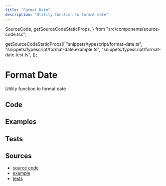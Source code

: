 ```yaml
---
title: "Format Date"
description: "Utility function to format date"
---
```


  SourceCode,
  getSourceCodeStaticProps,
} from "src/components/source-code.tsx";

  getSourceCodeStaticProps([
    "snippets/typescript/format-date.ts",
    "snippets/typescript/format-date.example.ts",
    "snippets/typescript/format-date.test.ts",
  ]);

# Format Date

Utility function to format date

## Code

<SourceCode fileName="snippets/typescript/format-date.ts" />

## Examples

<SourceCode fileName="snippets/typescript/format-date.example.ts" />

## Tests

<SourceCode fileName="snippets/typescript/format-date.test.ts" />

## Sources

- [source code](https://github.com/LukasPolak/digital-garden/blob/main/src/snippets/typescript/format-date.ts)
- [example](https://github.com/LukasPolak/digital-garden/blob/main/src/snippets/typescript/format-date.example.ts)
- [tests](https://github.com/LukasPolak/digital-garden/blob/main/src/snippets/typescript/format-date.test.ts)
